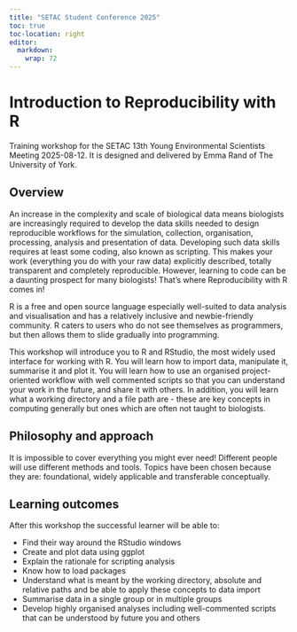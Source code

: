 ```yaml
---
title: "SETAC Student Conference 2025"
toc: true
toc-location: right
editor: 
  markdown: 
    wrap: 72
---
```


# Introduction to Reproducibility with R

Training workshop for the SETAC 13th Young Environmental Scientists
Meeting 2025-08-12. It is designed and delivered by Emma Rand of The
University of York.

## Overview

An increase in the complexity and scale of biological data means
biologists are increasingly required to develop the data skills needed
to design reproducible workflows for the simulation, collection,
organisation, processing, analysis and presentation of data. Developing
such data skills requires at least some coding, also known as scripting.
This makes your work (everything you do with your raw data) explicitly
described, totally transparent and completely reproducible. However,
learning to code can be a daunting prospect for many biologists! That’s
where Reproducibility with R comes in!

R is a free and open source language especially well-suited to data
analysis and visualisation and has a relatively inclusive and
newbie-friendly community. R caters to users who do not see themselves
as programmers, but then allows them to slide gradually into
programming.

This workshop will introduce you to R and RStudio, the most widely used
interface for working with R. You will learn how to import data,
manipulate it, summarise it and plot it. You will learn how to use an
organised project-oriented workflow with well commented scripts so that
you can understand your work in the future, and share it with others. In
addition, you will learn what a working directory and a file path are -
these are key concepts in computing generally but ones which are often
not taught to biologists.

## Philosophy and approach

It is impossible to cover everything you might ever need! Different
people will use different methods and tools. Topics have been chosen
because they are: foundational, widely applicable and transferable
conceptually.

## Learning outcomes

After this workshop the successful learner will be able to:

-   Find their way around the RStudio windows
-   Create and plot data using ggplot
-   Explain the rationale for scripting analysis
-   Know how to load packages
-   Understand what is meant by the working directory, absolute and
    relative paths and be able to apply these concepts to data import
-   Summarise data in a single group or in multiple groups
-   Develop highly organised analyses including well-commented scripts
    that can be understood by future you and others

